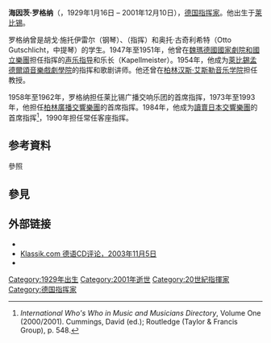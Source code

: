 {{Onesource|time=2020-12-04T07:26:37+00:00}}
{{Infobox musical artist
| name            = 罗格纳
| native_name     = Heinz Rögner
| Background      = non_vocal_instrumentalist
| image           = 
| image_size      =
| caption         = 
| nationality     = 
| birth_date      = {{birth date|1929|1|16}}
| birth_place     = {{flag|魏玛共和国}}[[莱比锡|莱比锡]]
| death_date      = {{death date and age|2001|12|10|1929|1|16}}
| death_place     = {{flag|德国}}[[莱比锡|莱比锡]]
| death_cause     = 
| resting_place   = 
| alma_mater      = [[萊比錫音樂學院|莱比锡音乐学院]]
| Instrument      = 
| Genre           = [[古典音乐|古典音乐]]
| Occupation      = [[指挥家|指挥家]]
| Years_active    = 
| Label           = 
| related_group   = 
| spouse          = 
| children        = 
| signature       = 
| URL             = 
}}

'''海因茨·罗格纳'''（{{lang-de|Heinz Rögner}}，1929年1月16日 – 2001年12月10日），[[德国|德国]][[指挥家|指挥家]]。他出生于[[莱比锡|莱比锡]]。

罗格纳曾是胡戈·施托伊雷尔（钢琴）、{{tsl|de|Egon Bölsche|埃贡·伯尔舍}}（指挥）和奥托·古奇利希特（Otto Gutschlicht，中提琴）的学生。1947年至1951年，他曾在[[魏瑪德國國家劇院和國立樂團|魏瑪德國國家劇院和國立樂團]]担任指挥的[[声乐指导|声乐指导]]和乐长（Kapellmeister）。1954年，他成为[[萊比錫孟德爾頌音樂戲劇學院|萊比錫孟德爾頌音樂戲劇學院]]的指挥和歌剧讲师。他还曾在[[柏林汉斯·艾斯勒音乐学院|柏林汉斯·艾斯勒音乐学院]]担任教授。

1958年至1962年，罗格纳担任莱比锡广播交响乐团的首席指挥，1973年至1993年，他担任[[柏林廣播交響樂團|柏林廣播交響樂團]]的首席指挥。1984年，他成为[[讀賣日本交響樂團|讀賣日本交響樂團]]的首席指挥<ref>''International Who's Who in Music and Musicians Directory'', Volume One (2000/2001).  Cummings, David (ed.); Routledge (Taylor & Francis Group), p. 548.</ref>，1990年担任常任客座指挥。

== 参考資料 ==
;參照
{{reflist}}

== 參見 ==
{{Portal box|人物|古典音樂}}

== 外部链接 ==
* {{webarchive |url=https://web.archive.org/web/20091027054928/http://www.geocities.com/Vienna/Studio/2891/roegner-dis.htm |date=2009-10-27 |title=录音列表 }}
* [http://magazin.klassik.com/reviews/reviews.cfm?task=record&RECID=3444&LANGUAGE=1&CONTENT=eMusici Klassik.com 德语CD评论，2003年11月5日] {{Wayback|url=http://magazin.klassik.com/reviews/reviews.cfm?task=record&RECID=3444&LANGUAGE=1&CONTENT=eMusici |date=20200815021029 }}
* {{Discogs artist|836011}}

{{Authority control}}

{{DEFAULTSORT:Rogner, Heinz}}
[[Category:1929年出生|Category:1929年出生]]
[[Category:2001年逝世|Category:2001年逝世]]
[[Category:20世紀指揮家|Category:20世紀指揮家]]
[[Category:德国指挥家|Category:德国指挥家]]